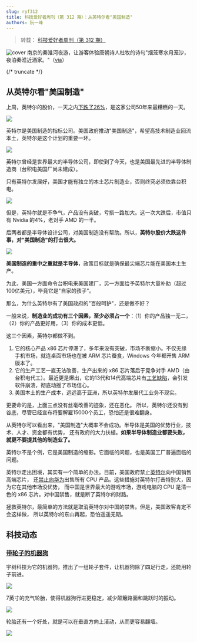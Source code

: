 ```yaml
---
slug: ryf312
title: 科技爱好者周刊（第 312 期）：从英特尔看"美国制造"
authors: 阮一峰
---
```

> 转载： [科技爱好者周刊（第 312 期）](https://www.ruanyifeng.com/blog/2024/08/weekly-issue-312.html)

![cover](./cover.webp)
南京的秦淮河夜游，让游客体验唐朝诗人杜牧的诗句"烟笼寒水月笼沙，夜泊秦淮近酒家。"（[via](https://us.trip.com/moments/poi-qinhuai-river-boat-tour-15009176/)）

{/* truncate */}

## 从英特尔看"美国制造"
上周，英特尔的股价，一天之内[下跌了26%](https://finance.eastmoney.com/a/202408033147242767.html)，是这家公司50年来最糟糕的一天。

![](./img.webp)

英特尔是美国制造的指标公司。美国政府推动"美国制造"，希望高技术制造业回流本土，英特尔是这个计划的重要一环。

![](./img02.webp)

英特尔曾经是世界最大的半导体公司，即使到了今天，也是美国最先进的半导体制造商（台积电美国厂尚未建成）。

只有英特尔发展好，美国才能有独立的本土芯片制造业，否则终究必须依靠台积电。

![](./img03.webp)

但是，英特尔就是不争气，产品没有突破，亏损一路加大。这一次大跌后，市值只有 Nvidia 的4%，老对手 AMD 的一半。

后两者都是半导体设计公司，对美国制造没有帮助。所以，**英特尔股价大跌这件事，对"美国制造"的打击很大。**

![](./img04.webp)

**美国制造的重中之重就是半导体**，政策目标就是确保最尖端芯片能在美国本土生产。

为此，美国一方面命令台积电来美国建厂，另一方面给予英特尔大量补助（超过100亿美元），毕竟它是"自家的孩子"。

那么，为什么英特尔有了美国政府的"百般呵护"，还是做不好？

一般来说，**制造业的成功有三个因素，至少必须占一个**：（1）你的产品独一无二，（2）你的产品更好用，（3）你的成本更低。

这三个因素，英特尔都做不到。

1. 它的核心产品 x86 芯片停滞了，多年来没有突破，市场不断缩小。不仅无缘手机市场，就连桌面市场也在被 ARM 芯片蚕食，Windows 今年都开售 ARM 版本了。
3. 它的生产工艺一直无法改善，生产出来的 x86 芯片落后于竞争对手 AMD（由台积电代工）。最近更是爆出，它的13代和14代高端芯片有[工艺缺陷](https://36kr.com/p/2874746383683716)，会引发软件崩溃，彻底动摇了市场信心。
3. 美国本土的生产成本，远远高于亚洲，所以英特尔发展代工业务不现实。

更要命的是，上面三点没有丝毫改善的迹象，还在恶化。
所以，英特尔还没有到谷底，尽管已经宣布将要解雇15000个员工，恐怕还是很难翻身。

从英特尔可以看出来，"美国制造"大概率不会成功。半导体是美国的优势行业，技术、人才、资金都有优势，
还有政府的大力扶植。**如果半导体制造业都要失败，就更不要提其他的制造业了。**

英特尔不是个例，它是美国制造的缩影。它面临的问题，也是美国工厂普遍面临的问题。

英特尔走出困境，其实有一个简单的办法。目前，美国政府禁止[英特尔](https://new.qq.com/rain/a/20240322A00RFW00)向中国销售高端芯片，
还[禁止向华为](https://finance.sina.cn/2024-05-08/detail-inaunxvc8274501.d.html)出售所有 CPU 产品。这些措施对英特尔打击特别大，因为它在其他市场没优势，
而中国是世界最大的游戏市场，游戏电脑的 CPU 是清一色的 x86 芯片。对中国禁售，就是断了英特尔的财路。

拯救英特尔，最简单的方法就是取消英特尔对中国的禁售。但是，美国政客肯定不会这样做，
所以英特尔的东山再起，恐怕遥遥无期。

## 科技动态
### [带轮子的机器狗](https://newatlas.com/robotics/unitree-go2-wheeled-robot-dog/)

宇树科技为它的机器狗，推出了一组轮子套件，让机器狗除了四足行走，还能用轮子前进。

![](./img11.webp)

7英寸的充气轮胎，使得机器狗行进更稳定，减少颠簸路面和跳跃时的振动。

![](./img12.webp)

轮胎还有一个好处，就是可以在垂直方向上滚动，从而更容易翻墙。

![](./img13.webp)
